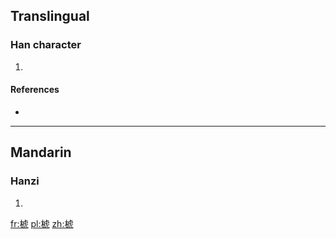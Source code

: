 ==Translingual==

===Han character===
{{Han char|rn=75|rad=木|as=08|sn=12|four=|canj=木卜心弓 (DYPN), 木卜心山 (DYPU)}}

# {{defn|Han|sort=木08}}

====References====
* {{Han ref|kx=0535.170|dkj=15005|hdz=21231.040|uh=6903|ud=26883}}

----

==Mandarin==

===Hanzi===
{{cmn-hanzi|pin=[[háo]] ([[hao2]])|wg=hao<sup>2</sup>}}

# {{defn|lang=cmn|sort=木08}}

[[fr:椃]]
[[pl:椃]]
[[zh:椃]]